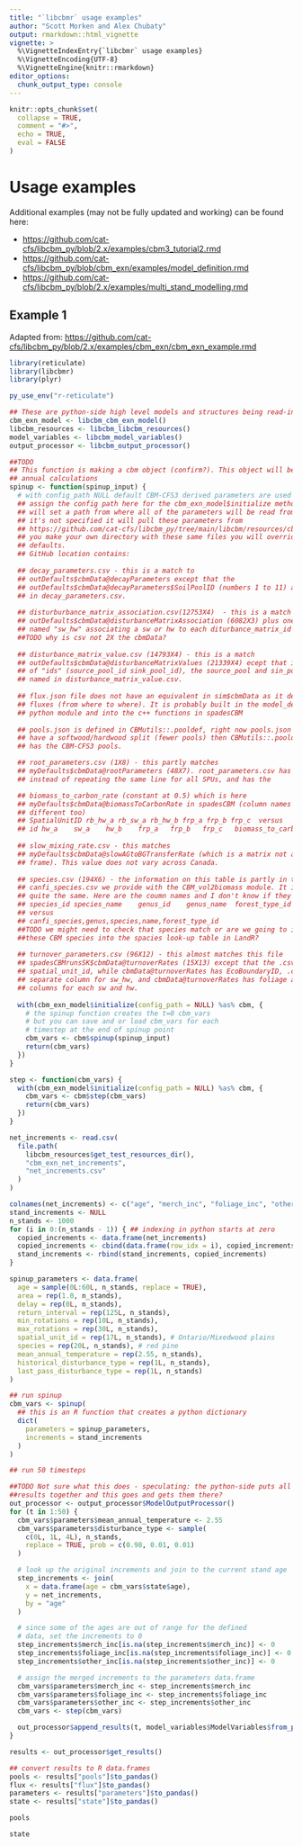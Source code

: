 ```yaml
---
title: "`libcbmr` usage examples"
author: "Scott Morken and Alex Chubaty"
output: rmarkdown::html_vignette
vignette: >
  %\VignetteIndexEntry{`libcbmr` usage examples}
  %\VignetteEncoding{UTF-8}
  %\VignetteEngine{knitr::rmarkdown}
editor_options: 
  chunk_output_type: console
---
```


```r
knitr::opts_chunk$set(
  collapse = TRUE,
  comment = "#>",
  echo = TRUE,
  eval = FALSE
)
```

# Usage examples

Additional examples (may not be fully updated and working) can be found here:

- <https://github.com/cat-cfs/libcbm_py/blob/2.x/examples/cbm3_tutorial2.rmd>
- <https://github.com/cat-cfs/libcbm_py/blob/cbm_exn/examples/model_definition.rmd>
- <https://github.com/cat-cfs/libcbm_py/blob/2.x/examples/multi_stand_modelling.rmd>

## Example 1

Adapted from: <https://github.com/cat-cfs/libcbm_py/blob/2.x/examples/cbm_exn/cbm_exn_example.rmd>

```r
library(reticulate)
library(libcbmr)
library(plyr)

py_use_env("r-reticulate")

## These are python-side high level models and structures being read-in
cbm_exn_model <- libcbm_cbm_exn_model()
libcbm_resources <- libcbm_libcbm_resources()
model_variables <- libcbm_model_variables()
output_processor <- libcbm_output_processor()

##TODO
## This function is making a cbm object (confirm?). This object will be used as t=0 in
## annual calculations
spinup <- function(spinup_input) {
  # with config_path NULL default CBM-CFS3 derived parameters are used
  ## assign the config path here for the cbm_exn_model$initialize method. That
  ## will set a path from where all of the parameters will be read from, and if
  ## it's not specified it will pull these parameters from
  ## https://github.com/cat-cfs/libcbm_py/tree/main/libcbm/resources/cbm_exn if
  ## you make your own directory with these same files you will override the
  ## defaults.
  ## GitHub location contains:
  
  ## decay_parameters.csv - this is a match to
  ## outDefaults$cbmData@decayParameters except that the
  ## outDefaults$cbmData@decayParameters$SoilPoolID (numbers 1 to 11) are named
  ## in decay_parameters.csv.
  
  ## disturburbance_matrix_association.csv(12753X4)  - this is a match to
  ## outDefaults$cbmData@disturbanceMatrixAssociation (6082X3) plus one column
  ## named "sw_hw" associating a sw or hw to each diturbance_matrix_id
  ##TODO why is csv not 2X the cbmData?
  
  ## disturbance_matrix_value.csv (14793X4) - this is a match
  ## outDefaults$cbmData@disturbanceMatrixValues (21339X4) ecept that insteads
  ## of "ids" (source_pool_id sink_pool_id), the source_pool and sin_pool are
  ## named in disturbance_matrix_value.csv.
  
  ## flux.json file does not have an equivalent in sim$cbmData as it defines the
  ## fluxes (from where to where). It is probably built in the model_definition
  ## python module and into the c++ functions in spadesCBM
  
  ## pools.json is defined in CBMutils::.pooldef, right now pools.json does not
  ## have a softwood/hardwood split (fewer pools) then CBMutils::.pooldef, which
  ## has the CBM-CFS3 pools.

  ## root_parameters.csv (1X8) - this partly matches
  ## myDefaults$cbmData@rootParameters (48X7). root_parameters.csv has one line
  ## instead of repeating the same line for all SPUs, and has the

  ## biomass_to_carbon_rate (constant at 0.5) which is here
  ## myDefaults$cbmData@biomassToCarbonRate in spadesCBM (column names are a bit
  ## different too)
  ## SpatialUnitID rb_hw_a rb_sw_a rb_hw_b frp_a frp_b frp_c  versus
  ## id	hw_a	sw_a	hw_b	frp_a	frp_b	frp_c	biomass_to_carbon_rate
  
  ## slow_mixing_rate.csv - this matches
  ## myDefaults$cbmData@slowAGtoBGTransferRate (which is a matrix not a data
  ## frame). This value does not vary across Canada.
  
  ## species.csv (194X6) - the information on this table is partly in the
  ## canfi_species.csv we provide with the CBM_vol2biomass module. It is not
  ## quite the same. Here are the coumn names and I don't know if they match:
  ## species_id	species_name	genus_id	genus_name	forest_type_id	forest_type_name
  ## versus
  ## canfi_species,genus,species,name,forest_type_id
  ##TODO we might need to check that species match or are we going to inegrate
  ##these CBM species into the spacies look-up table in LandR?
  
  ## turnover_parameters.csv (96X12) - this almost matches this file
  ## spadesCBMrunsSK$cbmData@turnoverRates (15X13) except that the .csv has
  ## spatial_unit_id, while cbmData@turnoverRates has EcoBoundaryID, .csv has a
  ## separate column for sw_hw, and cbmData@turnoverRates has foliage and branch
  ## columns for each sw and hw.
  
  with(cbm_exn_model$initialize(config_path = NULL) %as% cbm, {
    # the spinup function creates the t=0 cbm_vars
    # but you can save and or load cbm_vars for each
    # timestep at the end of spinup point
    cbm_vars <- cbm$spinup(spinup_input)
    return(cbm_vars)
  })
}

step <- function(cbm_vars) {
  with(cbm_exn_model$initialize(config_path = NULL) %as% cbm, {
    cbm_vars <- cbm$step(cbm_vars)
    return(cbm_vars)
  })
}

net_increments <- read.csv(
  file.path(
    libcbm_resources$get_test_resources_dir(),
    "cbm_exn_net_increments",
    "net_increments.csv"
  )
)

colnames(net_increments) <- c("age", "merch_inc", "foliage_inc", "other_inc")
stand_increments <- NULL
n_stands <- 1000
for (i in 0:(n_stands - 1)) { ## indexing in python starts at zero
  copied_increments <- data.frame(net_increments)
  copied_increments <- cbind(data.frame(row_idx = i), copied_increments)
  stand_increments <- rbind(stand_increments, copied_increments)
}

spinup_parameters <- data.frame(
  age = sample(0L:60L, n_stands, replace = TRUE),
  area = rep(1.0, n_stands),
  delay = rep(0L, n_stands),
  return_interval = rep(125L, n_stands),
  min_rotations = rep(10L, n_stands),
  max_rotations = rep(30L, n_stands),
  spatial_unit_id = rep(17L, n_stands), # Ontario/Mixedwood plains
  species = rep(20L, n_stands), # red pine
  mean_annual_temperature = rep(2.55, n_stands),
  historical_disturbance_type = rep(1L, n_stands),
  last_pass_disturbance_type = rep(1L, n_stands)
)

## run spinup
cbm_vars <- spinup(
  ## this is an R function that creates a python dictionary
  dict(
    parameters = spinup_parameters,
    increments = stand_increments
  )
)

## run 50 timesteps

##TODO Not sure what this does - speculating: the python-side puts all the
##results together and this goes and gets them there?
out_processor <- output_processor$ModelOutputProcessor()
for (t in 1:50) {
  cbm_vars$parameters$mean_annual_temperature <- 2.55
  cbm_vars$parameters$disturbance_type <- sample(
    c(0L, 1L, 4L), n_stands,
    replace = TRUE, prob = c(0.98, 0.01, 0.01)
  )

  # look up the original increments and join to the current stand age
  step_increments <- join(
    x = data.frame(age = cbm_vars$state$age),
    y = net_increments,
    by = "age"
  )

  # since some of the ages are out of range for the defined
  # data, set the increments to 0
  step_increments$merch_inc[is.na(step_increments$merch_inc)] <- 0
  step_increments$foliage_inc[is.na(step_increments$foliage_inc)] <- 0
  step_increments$other_inc[is.na(step_increments$other_inc)] <- 0

  # assign the merged increments to the parameters data.frame
  cbm_vars$parameters$merch_inc <- step_increments$merch_inc
  cbm_vars$parameters$foliage_inc <- step_increments$foliage_inc
  cbm_vars$parameters$other_inc <- step_increments$other_inc
  cbm_vars <- step(cbm_vars)

  out_processor$append_results(t, model_variables$ModelVariables$from_pandas(cbm_vars))
}

results <- out_processor$get_results()

## convert results to R data.frames
pools <- results["pools"]$to_pandas()
flux <- results["flux"]$to_pandas()
parameters <- results["parameters"]$to_pandas()
state <- results["state"]$to_pandas()

pools

state
```
